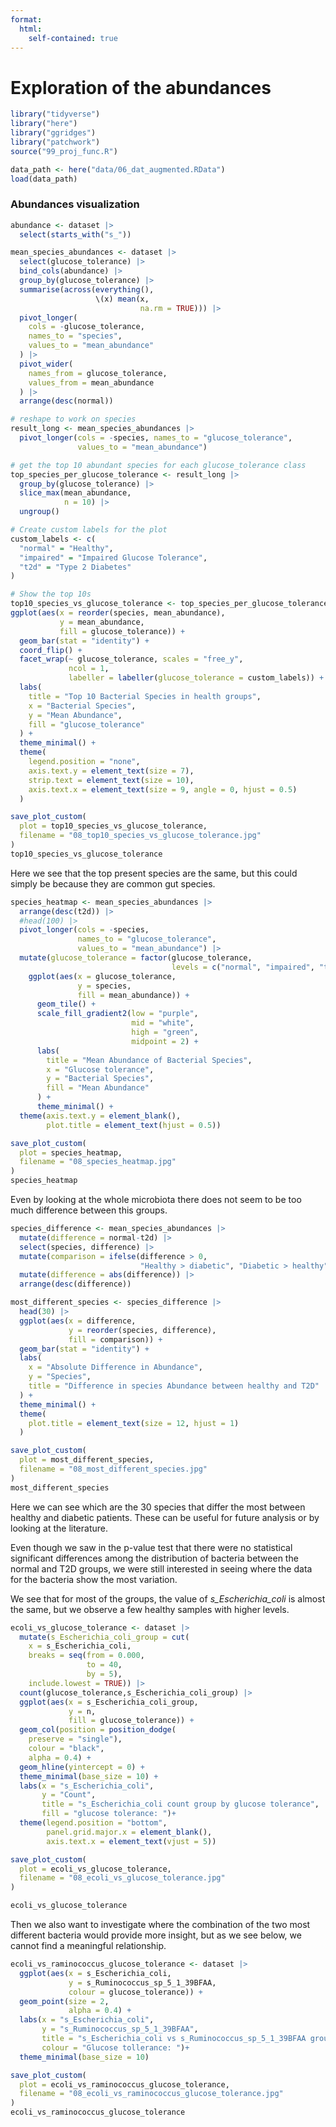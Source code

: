```yaml
---
format: 
  html:
    self-contained: true
---
```

# Exploration of the abundances

```r
library("tidyverse")
library("here")
library("ggridges")
library("patchwork")
source("99_proj_func.R")
```


```r
data_path <- here("data/06_dat_augmented.RData")
load(data_path)
```

### Abundances visualization

```r
abundance <- dataset |> 
  select(starts_with("s_"))

mean_species_abundances <- dataset |> 
  select(glucose_tolerance) |> 
  bind_cols(abundance) |> 
  group_by(glucose_tolerance) |> 
  summarise(across(everything(),
                   \(x) mean(x,
                             na.rm = TRUE))) |>
  pivot_longer(
    cols = -glucose_tolerance,
    names_to = "species", 
    values_to = "mean_abundance"
  ) |> 
  pivot_wider(
    names_from = glucose_tolerance,
    values_from = mean_abundance
  ) |> 
  arrange(desc(normal))
```

```r
# reshape to work on species
result_long <- mean_species_abundances |> 
  pivot_longer(cols = -species, names_to = "glucose_tolerance",
               values_to = "mean_abundance")

# get the top 10 abundant species for each glucose_tolerance class
top_species_per_glucose_tolerance <- result_long |> 
  group_by(glucose_tolerance) |> 
  slice_max(mean_abundance,
            n = 10) |> 
  ungroup()

# Create custom labels for the plot
custom_labels <- c(
  "normal" = "Healthy",
  "impaired" = "Impaired Glucose Tolerance",
  "t2d" = "Type 2 Diabetes"
)

# Show the top 10s
top10_species_vs_glucose_tolerance <- top_species_per_glucose_tolerance |> 
ggplot(aes(x = reorder(species, mean_abundance),
           y = mean_abundance,
           fill = glucose_tolerance)) +
  geom_bar(stat = "identity") +
  coord_flip() +
  facet_wrap(~ glucose_tolerance, scales = "free_y",
             ncol = 1,
             labeller = labeller(glucose_tolerance = custom_labels)) +  
  labs(
    title = "Top 10 Bacterial Species in health groups",
    x = "Bacterial Species",
    y = "Mean Abundance",
    fill = "glucose_tolerance"
  ) +
  theme_minimal() +
  theme(
    legend.position = "none",
    axis.text.y = element_text(size = 7),
    strip.text = element_text(size = 10),
    axis.text.x = element_text(size = 9, angle = 0, hjust = 0.5) 
  )

save_plot_custom(
  plot = top10_species_vs_glucose_tolerance,
  filename = "08_top10_species_vs_glucose_tolerance.jpg"
)
top10_species_vs_glucose_tolerance
```

Here we see that the top present species are the same, but this could simply be because they are common gut species.

```r
species_heatmap <- mean_species_abundances |> 
  arrange(desc(t2d)) |>
  #head(100) |> 
  pivot_longer(cols = -species,
               names_to = "glucose_tolerance",
               values_to = "mean_abundance") |>
  mutate(glucose_tolerance = factor(glucose_tolerance,
                                    levels = c("normal", "impaired", "t2d"))) |> 
    ggplot(aes(x = glucose_tolerance,
               y = species,
               fill = mean_abundance)) +
      geom_tile() +
      scale_fill_gradient2(low = "purple",
                           mid = "white",
                           high = "green",
                           midpoint = 2) + 
      labs(
        title = "Mean Abundance of Bacterial Species",
        x = "Glucose tolerance",
        y = "Bacterial Species",
        fill = "Mean Abundance"
      ) +
      theme_minimal() +
  theme(axis.text.y = element_blank(),
        plot.title = element_text(hjust = 0.5))

save_plot_custom(
  plot = species_heatmap,
  filename = "08_species_heatmap.jpg"
)
species_heatmap
```

Even by looking at the whole microbiota there does not seem to be too much difference between this groups.

```r
species_difference <- mean_species_abundances |> 
  mutate(difference = normal-t2d) |> 
  select(species, difference) |> 
  mutate(comparison = ifelse(difference > 0,
                             "Healthy > diabetic", "Diabetic > healthy")) |> 
  mutate(difference = abs(difference)) |> 
  arrange(desc(difference))
```

```r
most_different_species <- species_difference |> 
  head(30) |> 
  ggplot(aes(x = difference,
             y = reorder(species, difference),
             fill = comparison)) + 
  geom_bar(stat = "identity") + 
  labs(
    x = "Absolute Difference in Abundance",
    y = "Species",
    title = "Difference in species Abundance between healthy and T2D"
  ) +
  theme_minimal() +
  theme(
    plot.title = element_text(size = 12, hjust = 1)
  )

save_plot_custom(
  plot = most_different_species,
  filename = "08_most_different_species.jpg"
)
most_different_species
```

Here we can see which are the 30 species that differ the most between healthy and diabetic patients. These can be useful for future analysis or by looking at the literature.

Even though we saw in the p-value test that there were no statistical significant differences among the distribution of bacteria between the normal and T2D groups, we were still interested in seeing where the data for the bacteria show the most variation.

We see that for most of the groups, the value of *s_Escherichia_coli* is almost the same, but we observe a few healthy samples with higher levels.

```r
ecoli_vs_glucose_tolerance <- dataset |> 
  mutate(s_Escherichia_coli_group = cut(
    x = s_Escherichia_coli,
    breaks = seq(from = 0.000,
                 to = 40,
                 by = 5),
    include.lowest = TRUE)) |> 
  count(glucose_tolerance,s_Escherichia_coli_group) |> 
  ggplot(aes(x = s_Escherichia_coli_group,
             y = n,
             fill = glucose_tolerance)) +
  geom_col(position = position_dodge(
    preserve = "single"),
    colour = "black",
    alpha = 0.4) +
  geom_hline(yintercept = 0) +
  theme_minimal(base_size = 10) +
  labs(x = "s_Escherichia_coli",
       y = "Count",
       title = "s_Escherichia_coli count group by glucose tolerance",
       fill = "glucose tolerance: ")+
  theme(legend.position = "bottom",
        panel.grid.major.x = element_blank(),
        axis.text.x = element_text(vjust = 5))

save_plot_custom(
  plot = ecoli_vs_glucose_tolerance,
  filename = "08_ecoli_vs_glucose_tolerance.jpg"
)

ecoli_vs_glucose_tolerance
```

Then we also want to investigate where the combination of the two most different bacteria would provide more insight, but as we see below, we cannot find a meaningful relationship.

```r
ecoli_vs_raminococcus_glucose_tolerance <- dataset |>
  ggplot(aes(x = s_Escherichia_coli,
             y = s_Ruminococcus_sp_5_1_39BFAA,
             colour = glucose_tolerance)) +
  geom_point(size = 2,
             alpha = 0.4) +
  labs(x = "s_Escherichia_coli",
       y = "s_Ruminococcus_sp_5_1_39BFAA",
       title = "s_Escherichia_coli vs s_Ruminococcus_sp_5_1_39BFAA groupt by glucose tolerance",
       colour = "Glucose tollerance: ")+
  theme_minimal(base_size = 10)

save_plot_custom(
  plot = ecoli_vs_raminococcus_glucose_tolerance,
  filename = "08_ecoli_vs_raminococcus_glucose_tolerance.jpg"
)
ecoli_vs_raminococcus_glucose_tolerance
```
